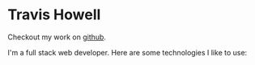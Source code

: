 
# Travis Howell

Checkout my work on [github](https://github.com/travhow99).

I'm a full stack web developer. Here are some technologies I like to use:

<Home />
